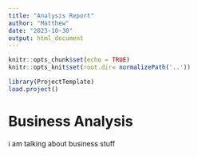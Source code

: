 ```yaml
---
title: "Analysis Report"
author: "Matthew"
date: "2023-10-30"
output: html_document
---
```


```r
knitr::opts_chunk$set(echo = TRUE)
knitr::opts_knit$set(root.dir= normalizePath('..'))
```

```r
library(ProjectTemplate)
load.project()
```

# Business Analysis
 i am talking about business stuff
